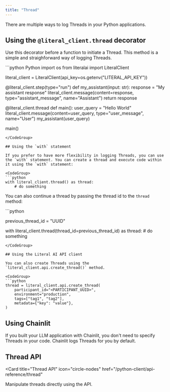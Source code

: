 ```yaml
---
title: "Thread"
---
```


There are multiple ways to log Threads in your Python applications. 

## Using the `@literal_client.thread` decorator

Use this decorator before a function to initiate a Thread. This method is a simple and straighforward way of logging Threads. 

<CodeGroup>
```python Python
import os
from literalai import LiteralClient

literal_client = LiteralClient(api_key=os.getenv("LITERAL_API_KEY"))

@literal_client.step(type="run")
def my_assistant(input: str):
    response = "My assistant response"
    literal_client.message(content=response, type="assistant_message", name="Assistant")
    return response

@literal_client.thread
def main():
    user_query = "Hello World"
    literal_client.message(content=user_query, type="user_message", name="User")
    my_assistant(user_query)

main()
```
</CodeGroup>

## Using the `with` statement

If you prefer to have more flexibility in logging Threads, you can use the `with` statement. You can create a thread and execute code within it using the `with` statement:

<CodeGroup>
```python
with literal_client.thread() as thread:
    # do something
```
</CodeGroup>

You can also continue a thread by passing the thread id to the `thread` method:

<CodeGroup>
```python

previous_thread_id = "UUID"

with literal_client.thread(thread_id=previous_thread_id) as thread:
    # do something
```
</CodeGroup>

## Using the Literal AI API client

You can also create Threads using the `literal_client.api.create_thread()` method.

<CodeGroup>
```python
thread = literal_client.api.create_thread(
    participant_id="<PARTICIPANT_UUID>",
    environment="production",
    tags=["tag1", "tag2"],
    metadata={"key": "value"},
)
```
</CodeGroup>

## Using Chainlit

If you built your LLM application with Chainlit, you don't need to specify Threads in your code. Chainlit logs Threads for you by default.


## Thread API

<Card
  title="Thread API"
  icon="circle-nodes"
  href="/python-client/api-reference/thread"
>
  Manipulate threads directly using the API.
</Card>
